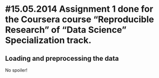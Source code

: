 #15.05.2014 Assignment 1 done for the Coursera course "Reproducible Research" of "Data Science" Specialization track.
========================================================
## Loading and preprocessing the data
No spoiler!


